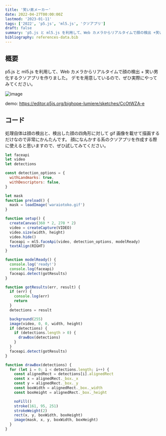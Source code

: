 ```yaml
---
title: '笑い男メーカー'
date: 2022-04-27T00:00:00Z
lastmod: '2023-01-11'
tags: ['2022', 'p5.js', 'ml5.js', 'クソアプリ']
draft: false
summary: 'p5.js と ml5.js を利用して、Web カメラからリアルタイムで顔の検出 +笑い男化するクソアプリを作りました。'
bibliography: references-data.bib
---
```


## 概要

p5.js と ml5.js を利用して、Web カメラからリアルタイムで顔の検出 + 笑い男化するクソアプリを作りました。
デモを用意しているので、ぜひ実際にやってみてください。

![image](https://gyazo.com/db6c86088916925337c1379cf64ed869.jpeg)

demo: https://editor.p5js.org/bighope-lumiere/sketches/CcOtWZA-e

## コード

処理自体は顔の検出と、検出した顔の四角形に対して gif 画像を載せて描画するだけなので非常にかんたんです。
顔になんかする系のクソアプリを作成する際に使えると思いますので、ぜひ試してみてください。

```js
let faceapi
let video
let detections

const detection_options = {
  withLandmarks: true,
  withDescriptors: false,
}

let mask
function preload() {
  mask = loadImage('waraiotoko.gif')
}

function setup() {
  createCanvas(360 * 2, 270 * 2)
  video = createCapture(VIDEO)
  video.size(width, height)
  video.hide()
  faceapi = ml5.faceApi(video, detection_options, modelReady)
  textAlign(RIGHT)
}

function modelReady() {
  console.log('ready!')
  console.log(faceapi)
  faceapi.detect(gotResults)
}

function gotResults(err, result) {
  if (err) {
    console.log(err)
    return
  }
  detections = result

  background(255)
  image(video, 0, 0, width, height)
  if (detections) {
    if (detections.length > 0) {
      drawBox(detections)
    }
  }
  faceapi.detect(gotResults)
}

function drawBox(detections) {
  for (let i = 0; i < detections.length; i++) {
    const alignedRect = detections[i].alignedRect
    const x = alignedRect._box._x
    const y = alignedRect._box._y
    const boxWidth = alignedRect._box._width
    const boxHeight = alignedRect._box._height

    noFill()
    stroke(161, 95, 251)
    strokeWeight(2)
    rect(x, y, boxWidth, boxHeight)
    image(mask, x, y, boxWidth, boxHeight)
  }
}
```
